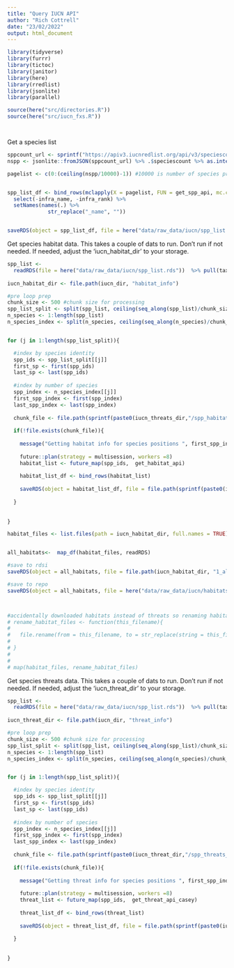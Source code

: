 ```yaml
---
title: "Query IUCN API"
author: "Rich Cottrell"
date: "23/02/2022"
output: html_document
---
```


```r
library(tidyverse)
library(furrr)
library(tictoc)
library(janitor)
library(here)
library(rredlist)
library(jsonlite)
library(parallel)

source(here("src/directories.R"))
source(here("src/iucn_fxs.R"))




```

Get a species list
```r


sppcount_url <- sprintf("https://apiv3.iucnredlist.org/api/v3/speciescount?token=%s", api_key)
nspp <- jsonlite::fromJSON(sppcount_url) %>% .$speciescount %>% as.integer()

pagelist <- c(0:(ceiling(nspp/10000)-1)) #10000 is number of species presented per page


spp_list_df <- bind_rows(mclapply(X = pagelist, FUN = get_spp_api, mc.cores = detectCores())) %>% 
  select(-infra_name, -infra_rank) %>% 
  setNames(names(.) %>% 
             str_replace("_name", ""))


saveRDS(object = spp_list_df, file = here("data/raw_data/iucn/spp_list.rds"), compress = TRUE)


```

Get species habitat data. This takes a couple of dats to run. Don't run if not needed. If needed, adjust the 'iucn_habitat_dir' to your storage.

```r

spp_list <- 
  readRDS(file = here("data/raw_data/iucn/spp_list.rds"))  %>% pull(taxonid) 
  
iucn_habitat_dir <- file.path(iucn_dir, "habitat_info")

#pre loop prep
chunk_size <- 500 #chunk size for processing
spp_list_split <- split(spp_list, ceiling(seq_along(spp_list)/chunk_size)) #list of species
n_species <- 1:length(spp_list) 
n_species_index <- split(n_species, ceiling(seq_along(n_species)/chunk_size)) #position of species in list


for (j in 1:length(spp_list_split)){

  #index by species identity
  spp_ids <- spp_list_split[[j]]
  first_sp <- first(spp_ids)
  last_sp <- last(spp_ids)
  
  #index by number of species
  spp_index <- n_species_index[[j]]
  first_spp_index <- first(spp_index)
  last_spp_index <- last(spp_index)
  
  chunk_file <- file.path(sprintf(paste0(iucn_threats_dir,"/spp_habitat_%s-%s.rds"), first_spp_index, last_spp_index))
  
  if(!file.exists(chunk_file)){
    
    message("Getting habitat info for species positions ", first_spp_index, "-", last_spp_index)
    
    future::plan(strategy = multisession, workers =8)
    habitat_list <- future_map(spp_ids,  get_habitat_api)
    
    habitat_list_df <- bind_rows(habitat_list)
    
    saveRDS(object = habitat_list_df, file = file.path(sprintf(paste0(iucn_habitat_dir, "/spp_habitats_%s-%s.rds"), first_spp_index, last_spp_index)))
    
  }
  
  
}

habitat_files <- list.files(path = iucn_habitat_dir, full.names = TRUE)


all_habitats<-  map_df(habitat_files, readRDS)

#save to rdsi
saveRDS(object = all_habitats, file = file.path(iucn_habitat_dir, "1_all_habitats.rds"))

#save to repo
saveRDS(object = all_habitats, file = here("data/raw_data/iucn/habitats_by_spp.rds"))



#accidentally downloaded habitats instead of threats so renaming habitat files
# rename_habitat_files <- function(this_filename){
#   
#   file.rename(from = this_filename, to = str_replace(string = this_filename, pattern = "threatss", replacement = "habitat"))
#   
# }
# 
# 
# map(habitat_files, rename_habitat_files)


```

Get species threats data. This takes a couple of dats to run. Don't run if not needed. If needed, adjust the 'iucn_threat_dir' to your storage.

```r

spp_list <- 
  readRDS(file = here("data/raw_data/iucn/spp_list.rds"))  %>% pull(taxonid) 
  
iucn_threat_dir <- file.path(iucn_dir, "threat_info")

#pre loop prep
chunk_size <- 500 #chunk size for processing
spp_list_split <- split(spp_list, ceiling(seq_along(spp_list)/chunk_size)) #list of species
n_species <- 1:length(spp_list) 
n_species_index <- split(n_species, ceiling(seq_along(n_species)/chunk_size)) #position of species in list


for (j in 1:length(spp_list_split)){

  #index by species identity
  spp_ids <- spp_list_split[[j]]
  first_sp <- first(spp_ids)
  last_sp <- last(spp_ids)
  
  #index by number of species
  spp_index <- n_species_index[[j]]
  first_spp_index <- first(spp_index)
  last_spp_index <- last(spp_index)
  
  chunk_file <- file.path(sprintf(paste0(iucn_threat_dir,"/spp_threats_%s-%s.rds"), first_spp_index, last_spp_index))
  
  if(!file.exists(chunk_file)){
    
    message("Getting threat info for species positions ", first_spp_index, "-", last_spp_index)
    
    future::plan(strategy = multisession, workers =8)
    threat_list <- future_map(spp_ids,  get_threat_api_casey)
    
    threat_list_df <- bind_rows(threat_list)
    
    saveRDS(object = threat_list_df, file = file.path(sprintf(paste0(iucn_threat_dir, "/spp_threats_%s-%s.rds"), first_spp_index, last_spp_index)))
    
  }
  
  
}







```

